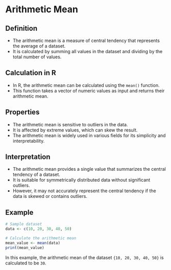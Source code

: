 # Arithmetic Mean

## Definition

- The arithmetic mean is a measure of central tendency that represents the average of a dataset.
- It is calculated by summing all values in the dataset and dividing by the total number of values.

## Calculation in R

- In R, the arithmetic mean can be calculated using the `mean()` function.
- This function takes a vector of numeric values as input and returns their arithmetic mean.

## Properties

- The arithmetic mean is sensitive to outliers in the data.
- It is affected by extreme values, which can skew the result.
- The arithmetic mean is widely used in various fields for its simplicity and interpretability.

## Interpretation

- The arithmetic mean provides a single value that summarizes the central tendency of a dataset.
- It is suitable for symmetrically distributed data without significant outliers.
- However, it may not accurately represent the central tendency if the data is skewed or contains outliers.

## Example

```r
# Sample dataset
data <- c(10, 20, 30, 40, 50)

# Calculate the arithmetic mean
mean_value <- mean(data)
print(mean_value)
```

In this example, the arithmetic mean of the dataset `{10, 20, 30, 40, 50}` is calculated to be `30`.